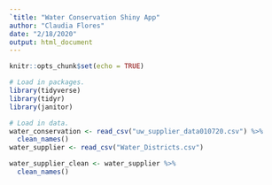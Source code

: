 ```yaml
---
`title: "Water Conservation Shiny App"
author: "Claudia Flores"
date: "2/18/2020"
output: html_document
---
```


```r
knitr::opts_chunk$set(echo = TRUE)
```

```r
# Load in packages. 
library(tidyverse)
library(tidyr) 
library(janitor)
```


```r
# Load in data. 
water_conservation <- read_csv("uw_supplier_data010720.csv") %>% 
  clean_names()
water_supplier <- read_csv("Water_Districts.csv")
```

```r
water_supplier_clean <- water_supplier %>% 
  clean_names()
```





















